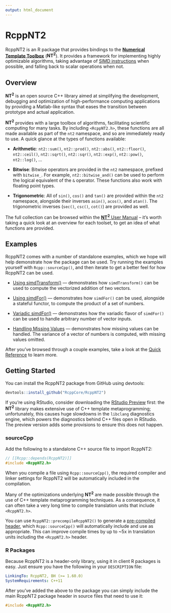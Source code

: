 ```yaml
---
output: html_document
---
```


<h1 class="title">RcppNT2</h1>

RcppNT2 is an R package that provides bindings to the
[**Numerical Template Toolbox**](https://github.com/jfalcou/nt2)
(**NT<sup>2</sup>**). It provides a framework for implementing
highly optimizable algorithms, taking advantage of
[SIMD instructions](https://en.wikipedia.org/wiki/SIMD) when
possible, and falling back to scalar operations when not.

## Overview

**NT<sup>2</sup>** is an open source C++ library aimed at 
simplifying the development, debugging and optimization of 
high-performance computing applications by providing a 
Matlab-like syntax that eases the transition between 
prototype and actual application.

**NT<sup>2</sup>** provides with a large toolbox of
algorithms, facilitating scientific computing for many
tasks. By including `<RcppNT2.h>`, these
functions are all made available as part of the `nt2`
namespace, and so are immediately ready to use. A quick
glance at the types of functions available:

- **Arithmetic**: `nt2::sum()`, `nt2::prod()`, `nt2::abs()`, `nt2::floor()`,
                  `nt2::ceil()`, `nt2::sqrt()`, `nt2::sqr()`, `nt2::exp()`,
                  `nt2::pow()`, `nt2::log()`, ...

- **Bitwise**: Bitwise operators are provided in the `nt2`
               namespace, prefixed with `bitwise_`. For example,
               `nt2::bitwise_and()` can be used to perform the logical
               equivalent of the `&` operator. These functions also work
               with floating point types.

- **Trigonometric**: All of `sin()`, `cos()` and `tan()` are provided within
                     the `nt2` namespace, alongside their inverses `asin()`,
                     `acos()`, and `atan()`. The trigonometric inverses
                     (`sec()`, `csc()`, `cot()`) are provided as well.

The full collection can be browsed within the
[**NT<sup>2</sup>** User Manual](http://nt2.metascale.fr/doc/html/user_manual0.html) -- it's
worth taking a quick look at an overview for each toolset, to get
an idea of what functions are provided.

## Examples

RcppNT2 comes with a number of standalone examples, which we hope
will help demonstrate how the package can be used. Try running the
examples yourself with `Rcpp::sourceCpp()`, and then iterate to
get a better feel for how RcppNT2 can be used.

- [Using simdTransform()](https://github.com/RcppCore/RcppNT2/blob/master/inst/examples/examples-transform.cpp) --- demonstrates how `simdTransform()` can be used to compute the vectorized addition of two vectors.

- [Using simdFor()](https://github.com/RcppCore/RcppNT2/blob/master/inst/examples/examples-for-each.cpp) --- demonstrates how `simdFor()` can be used, alongside a stateful functor, to compute the product of a set of numbers.

- [Variadic simdFor()](https://github.com/RcppCore/RcppNT2/blob/master/inst/examples/examples-variadic-for.cpp) --- demonstrates how the variadic flavor of `simdFor()` can be used to handle arbitrary number of vector inputs.

- [Handling Missing Values](https://github.com/RcppCore/RcppNT2/blob/master/inst/examples/example-na-handling-variance.cpp) --- demonstrates how missing values can be handled. The variance of a vector of numbers is computed, with missing values omitted.

After you've browsed through a couple examples, take a look at the
[Quick Reference](quick-reference.html) to learn more.

## Getting Started

You can install the RcppNT2 package from GitHub using devtools:

```r
devtools::install_github("RcppCore/RcppNT2")
```

If you're using RStudio, consider downloading the
[RStudio Preview](https://www.rstudio.com/products/rstudio/download/preview/)
first: the **NT<sup>2</sup>** library makes extensive use of
C++ template metaprogramming; unfortunately, this causes
huge slowdowns in the `libclang` diagnostics engine, which
powers the diagnostics behind C++ files open in RStudio. The
preview version adds some provisions to ensure this does not
happen.

### sourceCpp

Add the following to a standalone C++ source file to import RcppNT2:

```cpp
// [[Rcpp::depends(RcppNT2)]]
#include <RcppNT2.h>
```

When you compile a file using `Rcpp::sourceCpp()`, the
required compiler and linker settings for RcppNT2 will
be automatically included in the compilation.

Many of the optimizations underlying **NT<sup>2</sup>**
are made possible through the use of C++ template metaprogramming
techniques. As a consequence, it can often take a very long time
to compile translation units that include `<RcppNT2.h>`.

You can use `RcppNT2::precompileRcppNT2()` to generate a
[pre-compiled header](https://gcc.gnu.org/onlinedocs/gcc/Precompiled-Headers.html),
which `Rcpp::sourceCpp()` will automatically include and use
as appropriate. This can improve compile times by up to ~5x
in translation units including the `<RcppNT2.h>` header.

### R Packages

Because RcppNT2 is a header-only library, using it in client
R packages is easy. Just ensure you have the following in your
`DESCRIPTION` file:

```yaml
LinkingTo: RcppNT2, BH (>= 1.60.0)
SystemRequirements: C++11
```

After you've added the above to the package you can simply
include the main RcppNT2 package header in source files that
need to use it:

```cpp
#include <RcppNT2.h>
```
